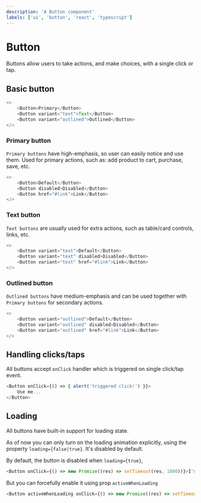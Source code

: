 ```yaml
---
description: 'A Button component'
labels: ['ui', 'button', 'react', 'typescript']
---
```



# Button

Buttons allow users to take actions, and make choices, with a single click or tap.

## Basic button

```js live
<>
    <Button>Primary</Button>
    <Button variant="text">Text</Button>
    <Button variant="outlined">Outlined</Button>
</>
```

### Primary button

`Primary buttons` have high-emphasis, so user can easily notice and use them.
Used for primary actions, such as: add product to cart, purchase, save, etc.

```js live
<>
    <Button>Default</Button>
    <Button disabled>Disabled</Button>
    <Button href="#link">Link</Button>
</>
```

### Text button

`Text buttons` are usually used for extra actions,
such as table/card controls, links, etc.

```js live
<>
    <Button variant="text">Default</Button>
    <Button variant="text" disabled>Disabled</Button>
    <Button variant="text" href="#link">Link</Button>
</>
```

### Outlined button

`Outlined buttons` have medium-emphasis and can be used together with `Primary buttons` for secondary actions.

```js live
<>
    <Button variant="outlined">Default</Button>
    <Button variant="outlined" disabled>Disabled</Button>
    <Button variant="outlined" href="#link">Link</Button>
</>
```

## Handling clicks/taps

All buttons accept `onClick` handler which is triggered on single click/tap event.

```js live
<Button onClick={() => { alert('triggered click!') }}>
    Use me...
</Button>
```

## Loading

All buttons have built-in support for loading state.

As of now you can only turn on the loading animation explicitly,
using the property `loading={false|true}`. It's disabled by default.

By default, the button is disabled when `loading={true}`,

```js live
<Button onClick={() => new Promise((res) => setTimeout(res, 1000))}>I'm not active in loading state...</Button>
```

But you can forcefully enable it using prop `activeWhenLoading`

```js live
<Button activeWhenLoading onClick={() => new Promise((res) => setTimeout(res, 1000))}>Always active</Button>
```